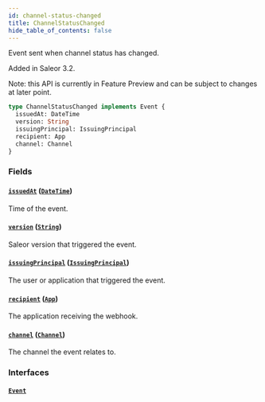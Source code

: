 ```yaml
---
id: channel-status-changed
title: ChannelStatusChanged
hide_table_of_contents: false
---
```


Event sent when channel status has changed.

Added in Saleor 3.2.

Note: this API is currently in Feature Preview and can be subject to changes at later point.

```graphql
type ChannelStatusChanged implements Event {
  issuedAt: DateTime
  version: String
  issuingPrincipal: IssuingPrincipal
  recipient: App
  channel: Channel
}
```

### Fields

#### [`issuedAt`](#) ([`DateTime`](../../../developer/api-reference/scalars/date-time))

Time of the event.

#### [`version`](#) ([`String`](../../../developer/api-reference/scalars/string))

Saleor version that triggered the event.

#### [`issuingPrincipal`](#) ([`IssuingPrincipal`](../../../developer/api-reference/unions/issuing-principal))

The user or application that triggered the event.

#### [`recipient`](#) ([`App`](../../../developer/api-reference/objects/app))

The application receiving the webhook.

#### [`channel`](#) ([`Channel`](../../../developer/api-reference/objects/channel))

The channel the event relates to.

### Interfaces

#### [`Event`](../../../developer/api-reference/interfaces/event)
